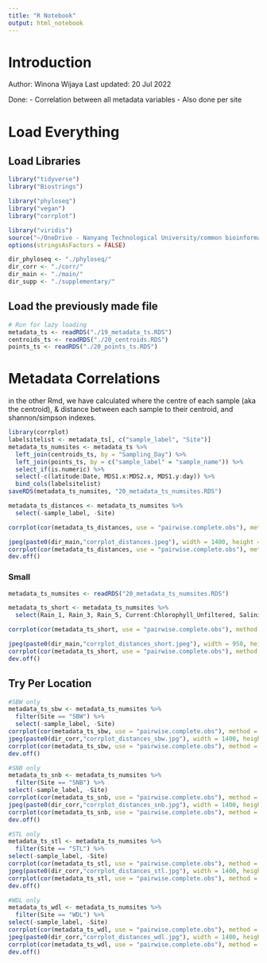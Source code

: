 ```yaml
---
title: "R Notebook"
output: html_notebook
---
```

# Introduction
Author: Winona Wijaya
Last updated: 20 Jul 2022

Done:
- Correlation between all metadata variables
- Also done per site

# Load Everything
## Load Libraries
```r
library("tidyverse")
library("Biostrings")

library("phyloseq")
library("vegan")
library("corrplot")

library("viridis")
source("~/OneDrive - Nanyang Technological University/common bioinformatics/extra_functions copy.R")
options(stringsAsFactors = FALSE)

dir_phyloseq <- "./phyloseq/"
dir_corr <- "./corr/"
dir_main <- "./main/"
dir_supp <- "./supplementary/"

```

## Load the previously made file
```r
# Run for lazy loading
metadata_ts <- readRDS("./19_metadata_ts.RDS")
centroids_ts <- readRDS("./20_centroids.RDS")
points_ts <- readRDS("./20_points_ts.RDS")
```


# Metadata Correlations
in the other Rmd, we have calculated where the centre of each sample (aka the centroid), & distance between each sample to their centroid, and shannon/simpson indexes.
```r
library(corrplot)
labelsitelist <- metadata_ts[, c("sample_label", "Site")]
metadata_ts_numsites <- metadata_ts %>% 
  left_join(centroids_ts, by = "Sampling_Day") %>% 
  left_join(points_ts, by = c("sample_label" = "sample_name")) %>% 
  select_if(is.numeric) %>% 
  select(-c(latitude:Date, MDS1.x:MDS2.x, MDS1.y:day)) %>% 
  bind_cols(labelsitelist)
saveRDS(metadata_ts_numsites, "20_metadata_ts_numsites.RDS")

metadata_ts_distances <- metadata_ts_numsites %>% 
  select(-sample_label, -Site)

corrplot(cor(metadata_ts_distances, use = "pairwise.complete.obs"), method = "color", type = "upper",addCoef.col = "black")

jpeg(paste0(dir_main,"corrplot_distances.jpeg"), width = 1400, height = 1400, quality = 330)
corrplot(cor(metadata_ts_distances, use = "pairwise.complete.obs"), method = "color", type = "upper",addCoef.col = "black")
dev.off()
```


### Small
```r
metadata_ts_numsites <- readRDS("20_metadata_ts_numsites.RDS")

metadata_ts_short <- metadata_ts_numsites %>% 
  select(Rain_1, Rain_3, Rain_5, Current:Chlorophyll_Unfiltered, Salinity:Bacteria.ml)

corrplot(cor(metadata_ts_short, use = "pairwise.complete.obs"), method = "color", type = "upper", addCoef.col = "black")

jpeg(paste0(dir_main,"corrplot_distances_short.jpeg"), width = 950, height = 950, quality = 330)
corrplot(cor(metadata_ts_short, use = "pairwise.complete.obs"), method = "color", type = "upper", addCoef.col = "black")
dev.off()
```



## Try Per Location
```r
#SBW only
metadata_ts_sbw <- metadata_ts_numsites %>% 
  filter(Site == "SBW") %>% 
  select(-sample_label, -Site)
corrplot(cor(metadata_ts_sbw, use = "pairwise.complete.obs"), method = "color", type = "upper",addCoef.col = "black")
jpeg(paste0(dir_corr,"corrplot_distances_sbw.jpg"), width = 1400, height = 1400, quality = 330)
corrplot(cor(metadata_ts_sbw, use = "pairwise.complete.obs"), method = "color", type = "upper",addCoef.col = "black")
dev.off()

#SNB only
metadata_ts_snb <- metadata_ts_numsites %>% 
  filter(Site == "SNB") %>% 
select(-sample_label, -Site)
corrplot(cor(metadata_ts_snb, use = "pairwise.complete.obs"), method = "color", type = "upper",addCoef.col = "black")
jpeg(paste0(dir_corr,"corrplot_distances_snb.jpg"), width = 1400, height = 1400, quality = 330)
corrplot(cor(metadata_ts_snb, use = "pairwise.complete.obs"), method = "color", type = "upper",addCoef.col = "black")
dev.off()

#STL only
metadata_ts_stl <- metadata_ts_numsites %>% 
  filter(Site == "STL") %>% 
select(-sample_label, -Site)
corrplot(cor(metadata_ts_stl, use = "pairwise.complete.obs"), method = "color", type = "upper",addCoef.col = "black")
jpeg(paste0(dir_corr,"corrplot_distances_stl.jpg"), width = 1400, height = 1400, quality = 330)
corrplot(cor(metadata_ts_stl, use = "pairwise.complete.obs"), method = "color", type = "upper",addCoef.col = "black")
dev.off()

#WDL only
metadata_ts_wdl <- metadata_ts_numsites %>% 
  filter(Site == "WDL") %>% 
select(-sample_label, -Site)
corrplot(cor(metadata_ts_wdl, use = "pairwise.complete.obs"), method = "color", type = "upper",addCoef.col = "black")
jpeg(paste0(dir_corr,"corrplot_distances_wdl.jpg"), width = 1400, height = 1400, quality = 330)
corrplot(cor(metadata_ts_wdl, use = "pairwise.complete.obs"), method = "color", type = "upper",addCoef.col = "black")
dev.off()
```
